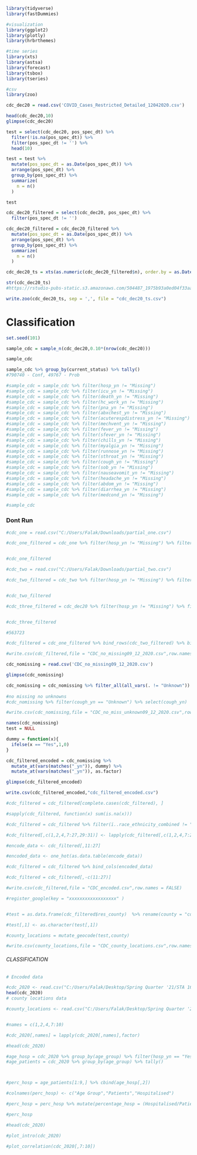 ```{r}
library(tidyverse)
library(fastDummies)

#visualization
library(ggplot2)
library(plotly)
library(hrbrthemes)

#time series
library(xts)
library(astsa)
library(forecast)
library(tsbox)
library(tseries)

#csv
library(zoo)
```

```{r}
cdc_dec20 = read.csv('COVID_Cases_Restricted_Detailed_12042020.csv')

head(cdc_dec20,10)
glimpse(cdc_dec20)
```

```{r}
test = select(cdc_dec20, pos_spec_dt) %>% 
  filter(!is.na(pos_spec_dt)) %>% 
  filter(pos_spec_dt != '') %>% 
  head(10)

test = test %>% 
  mutate(pos_spec_dt = as.Date(pos_spec_dt)) %>% 
  arrange(pos_spec_dt) %>% 
  group_by(pos_spec_dt) %>% 
  summarize(
    n = n()
  )

test
```

```{r}
cdc_dec20_filtered = select(cdc_dec20, pos_spec_dt) %>% 
  filter(pos_spec_dt != '')

cdc_dec20_filtered = cdc_dec20_filtered %>% 
  mutate(pos_spec_dt = as.Date(pos_spec_dt)) %>% 
  arrange(pos_spec_dt) %>% 
  group_by(pos_spec_dt) %>% 
  summarize(
    n = n()
  )

cdc_dec20_ts = xts(as.numeric(cdc_dec20_filtered$n), order.by = as.Date(cdc_dec20_filtered$pos_spec_dt))

str(cdc_dec20_ts)
#https://rstudio-pubs-static.s3.amazonaws.com/504487_1975b93a0ed04f33aab708cb536b8d0e.html

write.zoo(cdc_dec20_ts, sep = ',', file = "cdc_dec20_ts.csv")
```



# Classification

```{r}

set.seed(101)

sample_cdc = sample_n(cdc_dec20,0.10*(nrow(cdc_dec20)))

sample_cdc

sample_cdc %>% group_by(current_status) %>% tally()
#790740 - Conf, 49767 - Prob

```

```{r}
#sample_cdc = sample_cdc %>% filter(hosp_yn != "Missing")
#sample_cdc = sample_cdc %>% filter(icu_yn != "Missing")
#sample_cdc = sample_cdc %>% filter(death_yn != "Missing")
#sample_cdc = sample_cdc %>% filter(hc_work_yn != "Missing")
#sample_cdc = sample_cdc %>% filter(pna_yn != "Missing")
#sample_cdc = sample_cdc %>% filter(abxchest_yn != "Missing")
#sample_cdc = sample_cdc %>% filter(acuterespdistress_yn != "Missing")
#sample_cdc = sample_cdc %>% filter(mechvent_yn != "Missing")
#sample_cdc = sample_cdc %>% filter(fever_yn != "Missing")
#sample_cdc = sample_cdc %>% filter(sfever_yn != "Missing")
#sample_cdc = sample_cdc %>% filter(chills_yn != "Missing")
#sample_cdc = sample_cdc %>% filter(myalgia_yn != "Missing")
#sample_cdc = sample_cdc %>% filter(runnose_yn != "Missing")
#sample_cdc = sample_cdc %>% filter(sthroat_yn != "Missing")
#sample_cdc = sample_cdc %>% filter(cough_yn != "Missing")
#sample_cdc = sample_cdc %>% filter(sob_yn != "Missing")
#sample_cdc = sample_cdc %>% filter(nauseavomit_yn != "Missing")
#sample_cdc = sample_cdc %>% filter(headache_yn != "Missing")
#sample_cdc = sample_cdc %>% filter(abdom_yn != "Missing")
#sample_cdc = sample_cdc %>% filter(diarrhea_yn != "Missing")
#sample_cdc = sample_cdc %>% filter(medcond_yn != "Missing")

#sample_cdc
```
### Dont Run

```{r}

#cdc_one = read.csv("C:/Users/Falak/Downloads/partial_one.csv")

#cdc_one_filtered = cdc_one %>% filter(hosp_yn != "Missing") %>% filter(icu_yn != "Missing") %>% filter(death_yn != "Missing") %>% filter(hc_work_yn != "Missing") %>% #filter(pna_yn != "Missing") %>% filter(abxchest_yn != "Missing") %>% filter(acuterespdistress_yn != "Missing") %>% filter(mechvent_yn != "Missing") %>% filter(fever_yn != #"Missing") %>% filter(sfever_yn != "Missing") %>% filter(chills_yn != "Missing") %>% filter(myalgia_yn != "Missing") %>% filter(runnose_yn != "Missing")%>% filter(sthroat_yn != #"Missing")%>% filter(cough_yn != "Missing")%>% filter(sob_yn != "Missing") %>% filter(nauseavomit_yn != "Missing") %>% filter(headache_yn != "Missing") %>% filter(abdom_yn != #"Missing") %>% filter(diarrhea_yn != "Missing") %>% filter(medcond_yn != "Missing")


#cdc_one_filtered

```



```{r}
#cdc_two = read.csv("C:/Users/Falak/Downloads/partial_two.csv")

#cdc_two_filtered = cdc_two %>% filter(hosp_yn != "Missing") %>% filter(icu_yn != "Missing") %>% filter(death_yn != "Missing") %>% filter(hc_work_yn != "Missing") %>% #filter(pna_yn != "Missing") %>% filter(abxchest_yn != "Missing") %>% filter(acuterespdistress_yn != "Missing") %>% filter(mechvent_yn != "Missing") %>% filter(fever_yn != #"Missing") %>% filter(sfever_yn != "Missing") %>% filter(chills_yn != "Missing") %>% filter(myalgia_yn != "Missing") %>% filter(runnose_yn != "Missing")%>% filter(sthroat_yn != #"Missing")%>% filter(cough_yn != "Missing")%>% filter(sob_yn != "Missing") %>% filter(nauseavomit_yn != "Missing") %>% filter(headache_yn != "Missing") %>% filter(abdom_yn != #"Missing") %>% filter(diarrhea_yn != "Missing") %>% filter(medcond_yn != "Missing")


#cdc_two_filtered


```



```{r}

#cdc_three_filtered = cdc_dec20 %>% filter(hosp_yn != "Missing") %>% filter(icu_yn != "Missing") %>% filter(death_yn != "Missing") %>% filter(hc_work_yn != "Missing") %>% #filter(pna_yn != "Missing") %>% filter(abxchest_yn != "Missing") %>% filter(acuterespdistress_yn != "Missing") %>% filter(mechvent_yn != "Missing") %>% filter(fever_yn != #"Missing") %>% filter(sfever_yn != "Missing") %>% filter(chills_yn != "Missing") %>% filter(myalgia_yn != "Missing") %>% filter(runnose_yn != "Missing")%>% filter(sthroat_yn != #"Missing")%>% filter(cough_yn != "Missing")%>% filter(sob_yn != "Missing") %>% filter(nauseavomit_yn != "Missing") %>% filter(headache_yn != "Missing") %>% filter(abdom_yn != #"Missing") %>% filter(diarrhea_yn != "Missing") %>% filter(medcond_yn != "Missing")


#cdc_three_filtered


```


```{r}
#563723

#cdc_filtered = cdc_one_filtered %>% bind_rows(cdc_two_filtered) %>% bind_rows(cdc_three_filtered)

#write.csv(cdc_filtered,file = "CDC_no_missing09_12_2020.csv",row.names = FALSE)

```

```{r}
cdc_nomissing = read.csv('CDC_no_missing09_12_2020.csv')

glimpse(cdc_nomissing)

cdc_nomissing = cdc_nomissing %>% filter_all(all_vars(. != "Unknown"))
 
#no missing no unknowns 
#cdc_nomissing %>% filter(cough_yn == "Unknown") %>% select(cough_yn)

#write.csv(cdc_nomissing,file = "CDC_no_miss_unknown09_12_2020.csv",row.names = FALSE)

```

```{r}
names(cdc_nomissing)
test = NULL

dummy = function(x){
  ifelse(x == "Yes",1,0)
}

cdc_filtered_encoded = cdc_nomissing %>% 
  mutate_at(vars(matches("_yn")), dummy) %>% 
  mutate_at(vars(matches("_yn")), as.factor)

glimpse(cdc_filtered_encoded)

write.csv(cdc_filtered_encoded,"cdc_filtered_encoded.csv")
```


```{r}
#cdc_filtered = cdc_filtered[complete.cases(cdc_filtered), ]

#sapply(cdc_filtered, function(x) sum(is.na(x)))

#cdc_filtered = cdc_filtered %>% filter(ï..race_ethnicity_combined != "Missing")

#cdc_filtered[,c(1,2,4,7:27,29:31)] <- lapply(cdc_filtered[,c(1,2,4,7:27,29:31)],factor)

#encode_data <- cdc_filtered[,11:27]

#encoded_data <- one_hot(as.data.table(encode_data))

#cdc_filtered = cdc_filtered %>% bind_cols(encoded_data)

#cdc_filtered = cdc_filtered[,-c(11:27)]

#write.csv(cdc_filtered,file = "CDC_encoded.csv",row.names = FALSE)

```




```{r}
#register_google(key = "xxxxxxxxxxxxxxxxxx" )


#test = as.data.frame(cdc_filtered$res_county)  %>% rename(county = "cdc_filtered$res_county") %>% distinct()

#test[,1] <- as.character(test[,1])

#county_locations = mutate_geocode(test,county)

#write.csv(county_locations,file = "CDC_county_locations.csv",row.names = FALSE)

```





###### CLASSIFICATION #######

```{r}
# Encoded data 

#cdc_2020 <- read.csv("C:/Users/Falak/Desktop/Spring Quarter '21/STA 160/CDC_encoded.csv")
head(cdc_2020)
# county locations data

#county_locations <- read.csv("C:/Users/Falak/Desktop/Spring Quarter '21/STA 160/CDC_county_locations.csv")


#names = c(1,2,4,7:10)

#cdc_2020[,names] = lapply(cdc_2020[,names],factor)

#head(cdc_2020)

#age_hosp = cdc_2020 %>% group_by(age_group) %>% filter(hosp_yn == "Yes") %>%  summarise(hosp_yn) %>% tally()
#age_patients = cdc_2020 %>% group_by(age_group) %>% tally()



#perc_hosp = age_patients[1:9,] %>% cbind(age_hosp[,2])

#colnames(perc_hosp) <- c("Age Group","Patients","Hospitalised")

#perc_hosp = perc_hosp %>% mutate(percentage_hosp = (Hospitalised/Patients))

#perc_hosp

#head(cdc_2020)

```


```{r}
#plot_intro(cdc_2020)

#plot_correlation(cdc_2020[,7:10])

```
